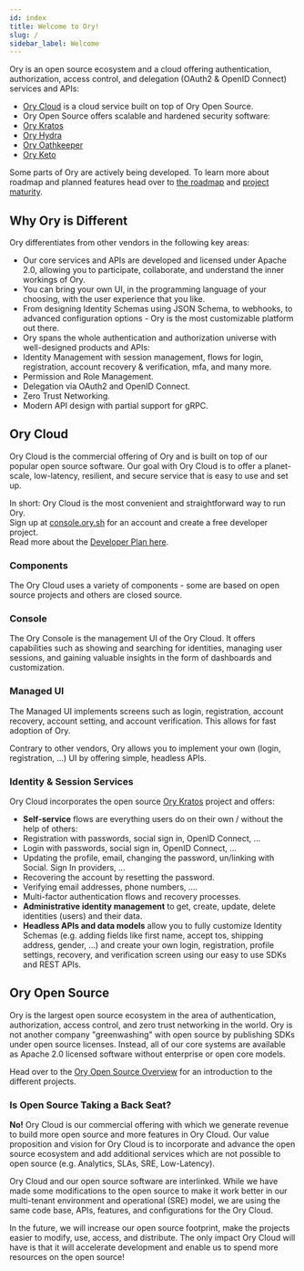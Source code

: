 ```yaml
---
id: index
title: Welcome to Ory!
slug: /
sidebar_label: Welcome
---
```


Ory is an open source ecosystem and a cloud offering authentication,
authorization, access control, and delegation (OAuth2 & OpenID Connect) services
and APIs:

- [Ory Cloud](https://console.ory.sh) is a cloud service built on top of Ory
  Open Source.
- Ory Open Source offers scalable and hardened security software:
- [Ory Kratos](https://github.com/ory/kratos)
- [Ory Hydra](https://github.com/ory/hydra)
- [Ory Oathkeeper](https://github.com/ory/oathkeeper)
- [Ory Keto](https://github.com/ory/keto)

Some parts of Ory are actively being developed. To learn more about roadmap and
planned features head over to [the roadmap](./ecosystem/roadmap.md) and
[project maturity](./ecosystem/versioning.md).

## Why Ory is Different

Ory differentiates from other vendors in the following key areas:

- Our core services and APIs are developed and licensed under Apache 2.0,
  allowing you to participate, collaborate, and understand the inner workings of
  Ory.
- You can bring your own UI, in the programming language of your choosing, with
  the user experience that you like.
- From designing Identity Schemas using JSON Schema, to webhooks, to advanced
  configuration options - Ory is the most customizable platform out there.
- Ory spans the whole authentication and authorization universe with
  well-designed products and APIs:
- Identity Management with session management, flows for login, registration,
  account recovery & verification, mfa, and many more.
- Permission and Role Management.
- Delegation via OAuth2 and OpenID Connect.
- Zero Trust Networking.
- Modern API design with partial support for gRPC.

## Ory Cloud

Ory Cloud is the commercial offering of Ory and is built on top of our popular
open source software. Our goal with Ory Cloud is to offer a planet-scale,
low-latency, resilient, and secure service that is easy to use and set up. 

In short: Ory Cloud is the most convenient and straightforward way to run Ory.  
Sign up at [console.ory.sh](https://console.ory.sh) for an account and create a free developer project.  
Read more about the [Developer Plan here](./cloud/developer).

### Components

The Ory Cloud uses a variety of components - some are based on open source
projects and others are closed source.

### Console

The Ory Console is the management UI of the Ory Cloud. It offers capabilities
such as showing and searching for identities, managing user sessions, and
gaining valuable insights in the form of dashboards and customization.

### Managed UI

The Managed UI implements screens such as login, registration, account recovery,
account setting, and account verification. This allows for fast adoption of Ory.

Contrary to other vendors, Ory allows you to implement your own (login,
registration, ...) UI by offering simple, headless APIs.

### Identity & Session Services

Ory Cloud incorporates the open source [Ory Kratos](https://www.ory.sh/kratos)
project and offers:

- **Self-service** flows are everything users do on their own / without the help
  of others:
- Registration with passwords, social sign in, OpenID Connect, ...
- Login with passwords, social sign in, OpenID Connect, ...
- Updating the profile, email, changing the password, un/linking with Social.
  Sign In providers, ...
- Recovering the account by resetting the password.
- Verifying email addresses, phone numbers, ....
- Multi-factor authentication flows and recovery processes.
- **Administrative identity management** to get, create, update, delete
  identities (users) and their data.
- **Headless APIs and data models** allow you to fully customize Identity
  Schemas (e.g. adding fields like first name, accept tos, shipping address,
  gender, ...) and create your own login, registration, profile settings,
  recovery, and verification screen using our easy to use SDKs and REST APIs.

## Ory Open Source

Ory is the largest open source ecosystem in the area of authentication,
authorization, access control, and zero trust networking in the world. Ory is
not another company "greenwashing" with open source by publishing SDKs under
open source licenses. Instead, all of our core systems are available as Apache
2.0 licensed software without enterprise or open core models.

Head over to the [Ory Open Source Overview](./open-source.mdx) for an
introduction to the different projects.

### Is Open Source Taking a Back Seat?

**No!** Ory Cloud is our commercial offering with which we generate revenue to
build more open source and more features in Ory Cloud. Our value proposition and
vision for Ory Cloud is to incorporate and advance the open source ecosystem and
add additional services which are not possible to open source (e.g. Analytics,
SLAs, SRE, Low-Latency).

Ory Cloud and our open source software are interlinked. While we have made some
modifications to the open source to make it work better in our multi-tenant
environment and operational (SRE) model, we are using the same code base, APIs,
features, and configurations for the Ory Cloud.

In the future, we will increase our open source footprint, make the projects
easier to modify, use, access, and distribute. The only impact Ory Cloud will
have is that it will accelerate development and enable us to spend more
resources on the open source!
